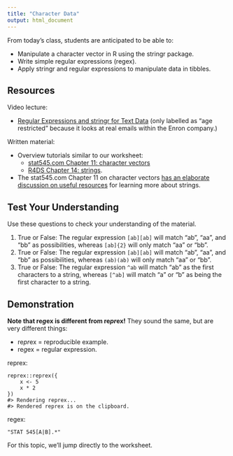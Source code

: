 ```yaml
---
title: "Character Data"
output: html_document
---
```


From today's class, students are anticipated to be able to:

- Manipulate a character vector in R using the stringr package.
- Write simple regular expressions (regex).
- Apply stringr and regular expressions to manipulate data in tibbles.

## Resources

Video lecture:

- [Regular Expressions and stringr for Text Data](https://www.youtube.com/watch?v=I0dJ1zpxAtU) (only labelled as "age restricted" because it looks at real emails within the Enron company.)

Written material:

- Overview tutorials similar to our worksheet:
    - [stat545.com Chapter 11: character vectors](https://stat545.com/character-vectors.html)
    - [R4DS Chapter 14: strings](https://r4ds.had.co.nz/strings.html).
- The stat545.com Chapter 11 on character vectors [has an elaborate discussion on useful resources](https://stat545.com/character-vectors.html#resources-3) for learning more about strings. 

## Test Your Understanding

Use these questions to check your understanding of the material.

1. True or False: The regular expression `[ab][ab]` will match "ab", "aa", and "bb" as possibilities, whereas `[ab]{2}` will only match "aa" or "bb".
2. True or False: The regular expression `[ab][ab]` will match "ab", "aa", and "bb" as possibilities, whereas `(ab)(ab)` will only match "aa" or "bb".
3. True or False: The regular expression `^ab` will match "ab" as the first characters to a string, whereas `[^ab]` will match "a" or "b" as being the first character to a string.

## Demonstration

__Note that re*g*ex is different from re*pr*ex!__ They sound the same, but are very different things:

- re*pr*ex = reproducible example.
- re*g*ex = regular expression.

reprex:

```
reprex::reprex({
    x <- 5
    x * 2
})
#> Rendering reprex...
#> Rendered reprex is on the clipboard.
```

regex:

```
"STAT 545[A|B].*"
```

For this topic, we'll jump directly to the worksheet. 